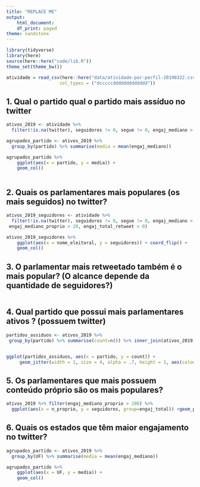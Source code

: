```yaml
---
title: "REPLACE ME"
output:
    html_document:
    df_print: paged
theme: sandstone
---
```


```r
library(tidyverse)
library(here)
source(here::here("code/lib.R"))
theme_set(theme_bw())
```

```r
atividade = read_csv(here::here("data/atividade-por-perfil-20190322.csv"), 
                    col_types = ("dcccccddddddddddddd")) 

```

## 1.  Qual o partido qual o partido mais assíduo  no twitter

```r

ativos_2019 <- atividade %>% 
  filter(!is.na(twitter), seguidores != 0, segue != 0, engaj_mediano > 20, engaj_mediano_proprio > 20, engaj_total_retweet > 0)

agrupados_partido <- ativos_2019 %>%
  group_by(partido) %>% summarise(media = mean(engaj_mediano))

agrupados_partido %>%
    ggplot(aes(x = partido, y = media)) +
    geom_col()
  

```


## 2. Quais os parlamentares mais populares (os mais seguidos) no twitter? 

```r

ativos_2019_seguidores <- atividade %>% 
  filter(!is.na(twitter), seguidores != 0, segue != 0, engaj_mediano > 20, seguidores >= 200914,
 engaj_mediano_proprio > 20, engaj_total_retweet > 0)

ativos_2019_seguidores %>%
    ggplot(aes(x = nome_eleitoral, y = seguidores)) + coord_flip() +
    geom_col()

```


## 3. O parlamentar mais retweetado também é o mais popular? (O alcance depende da quantidade de seguidores?)

```r

```


## 4. Qual partido que possui mais parlamentares ativos ? (possuem twitter)

```r

partidos_assiduos <- ativos_2019 %>% 
 group_by(partido) %>% summarise(count=n()) %>% inner_join(ativos_2019, by='partido')


ggplot(partidos_assiduos, aes(x = partido, y = count)) +    
     geom_jitter(width = 1, size = 4, alpha = .7, height = 1, aes(colour = partido))
```
## 5. Os parlamentares que mais possuem conteúdo próprio são os mais populares?

```r
ativos_2019 %>% filter(engaj_mediano_proprio > 200) %>%
  ggplot(aes(x = n_proprio, y = seguidores, group=engaj_total)) +geom_point(aes(size = engaj_total), alpha =.5, color="blue")


```

## 6. Quais os estados que têm maior engajamento no twitter?
```r

agrupados_partido <- ativos_2019 %>%
  group_by(UF) %>% summarise(media = mean(engaj_mediano))

agrupados_partido %>%
    ggplot(aes(x = UF, y = media)) +
    geom_col()
  

```

